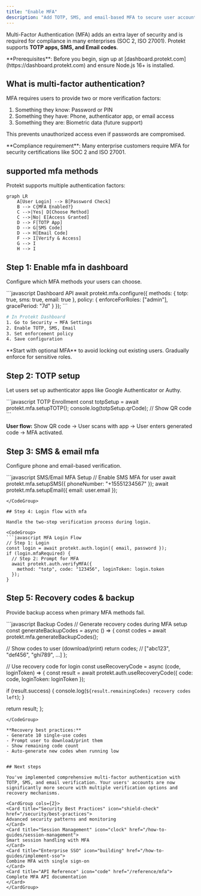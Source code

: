 ```yaml
---
title: "Enable MFA"
description: "Add TOTP, SMS, and email-based MFA to secure user accounts"
---
```


Multi-Factor Authentication (MFA) adds an extra layer of security and is required for compliance in many enterprises (SOC 2, ISO 27001). Protekt supports **TOTP apps, SMS, and Email codes**.

<Info>
  **Prerequisites**: Before you begin, sign up at [dashboard.protekt.com](https://dashboard.protekt.com) and ensure Node.js 16+ is installed.
</Info>

## What is multi-factor authentication?

MFA requires users to provide two or more verification factors:

1. Something they know: Password or PIN
2. Something they have: Phone, authenticator app, or email access
3. Something they are: Biometric data (future support)

This prevents unauthorized access even if passwords are compromised.

<Tip>
**Compliance requirement**: Many enterprise customers require MFA for security certifications like SOC 2 and ISO 27001.
</Tip>

## supported mfa methods

Protekt supports multiple authentication factors:

```mermaid
graph LR
    A[User Login] --> B[Password Check]
    B --> C{MFA Enabled?}
    C -->|Yes| D[Choose Method]
    C -->|No| E[Access Granted]
    D --> F[TOTP App]
    D --> G[SMS Code]
    D --> H[Email Code]
    F --> I[Verify & Access]
    G --> I
    H --> I
```

## Step 1: Enable mfa in dashboard

Configure which MFA methods your users can choose.

<CodeGroup>
```javascript Dashboard API
await protekt.mfa.configure({
  methods: { totp: true, sms: true, email: true },
  policy: { enforceForRoles: ["admin"], gracePeriod: "7d" }
});
```

```bash Dashboard Settings
# In Protekt Dashboard
1. Go to Security → MFA Settings
2. Enable TOTP, SMS, Email
3. Set enforcement policy
4. Save configuration
```
</CodeGroup>

<Warning>
**Start with optional MFA** to avoid locking out existing users. Gradually enforce for sensitive roles.
</Warning>

## Step 2: TOTP setup 

Let users set up authenticator apps like Google Authenticator or Authy.

<CodeGroup>
```javascript TOTP Enrollment
const totpSetup = await protekt.mfa.setupTOTP();
console.log(totpSetup.qrCode); // Show QR code
```
</CodeGroup>

**User flow:** Show QR code → User scans with app → User enters generated code → MFA activated.

## Step 3: SMS & email mfa

Configure phone and email-based verification.

<CodeGroup>
```javascript SMS/Email MFA Setup
// Enable SMS MFA for user
await protekt.mfa.setupSMS({ phoneNumber: "+15551234567" });
await protekt.mfa.setupEmail({ email: user.email });

```
</CodeGroup>

## Step 4: Login flow with mfa

Handle the two-step verification process during login.

<CodeGroup>
```javascript MFA Login Flow
// Step 1: Login
const login = await protekt.auth.login({ email, password });
if (login.mfaRequired) {
  // Step 2: Prompt for MFA
  await protekt.auth.verifyMFA({
    method: "totp", code: "123456", loginToken: login.token
  });
}
```
</CodeGroup>

## Step 5: Recovery codes & backup

Provide backup access when primary MFA methods fail.

<CodeGroup>
```javascript Backup Codes
// Generate recovery codes during MFA setup
const generateBackupCodes = async () => {
  const codes = await protekt.mfa.generateBackupCodes();
  
  // Show codes to user (download/print)
  return codes; // ["abc123", "def456", "ghi789", ...]
};

// Use recovery code for login
const useRecoveryCode = async (code, loginToken) => {
  const result = await protekt.auth.useRecoveryCode({
    code: code,
    loginToken: loginToken
  });
  
  if (result.success) {
    console.log(`${result.remainingCodes} recovery codes left`);
  }
  
  return result;
};
```
</CodeGroup>

**Recovery best practices:**
- Generate 10 single-use codes
- Prompt user to download/print them
- Show remaining code count
- Auto-generate new codes when running low


## Next steps

You've implemented comprehensive multi-factor authentication with TOTP, SMS, and email verification. Your users' accounts are now significantly more secure with multiple verification options and recovery mechanisms.

<CardGroup cols={2}>
<Card title="Security Best Practices" icon="shield-check" href="/security/best-practices">
Advanced security patterns and monitoring
</Card>
<Card title="Session Management" icon="clock" href="/how-to-guides/session-management">
Smart session handling with MFA
</Card>
<Card title="Enterprise SSO" icon="building" href="/how-to-guides/implement-sso">
Combine MFA with single sign-on
</Card>
<Card title="API Reference" icon="code" href="/reference/mfa">
Complete MFA API documentation
</Card>
</CardGroup>